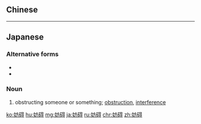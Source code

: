 {{also|妨礙}}
==Chinese==
{{zh-see|妨礙}}

----

==Japanese==
{{ja-kanjitab|ぼう|がい|yomi=on}}

===Alternative forms===
* {{l|ja|妨害}}
* {{l|ja|妨礙}}

===Noun===
{{ja-noun|ぼうがい}}
# obstructing someone or something; [[obstruction]], [[interference]]

[[ko:妨碍]]
[[hu:妨碍]]
[[mg:妨碍]]
[[ja:妨碍]]
[[ru:妨碍]]
[[chr:妨碍]]
[[zh:妨碍]]